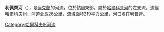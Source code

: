 '''利佩齊河'''（{{lang-uk|Липець}}），是[[烏克蘭|烏克蘭]]的河流，位於該國東部，屬於[[哈爾科夫河|哈爾科夫河]]的左支流，流經[[哈爾科夫州|哈爾科夫州]]，河道全長26公里，流域面積219平方公里，河口處在[[利普齊|利普齊]]。

{{DEFAULTSORT:Липець (річка)}}
[[Category:哈爾科夫州河流|Category:哈爾科夫州河流]]


{{Ukraine-river-stub}}